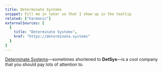 ```yaml
---
title: Determinate Systems
snippet: Fill me in later so that I show up in the tooltip
related: ["harmonic"]
externalSources: [
  {
    title: "Determinate Systems",
    href: "https://determinate.systems"
  }
]
---
```


[Determinate Systems][ds]&mdash;sometimes shortened to **DetSys**&mdash;is a cool company that you should pay lots of attention to.

[ds]: https://determinate.systems
